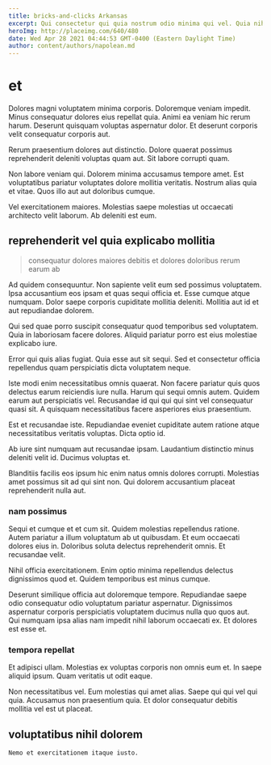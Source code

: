 ```yaml
---
title: bricks-and-clicks Arkansas
excerpt: Qui consectetur qui quia nostrum odio minima qui vel. Quia nihil et est deserunt quidem impedit perspiciatis. Sunt blanditiis excepturi perferendis sint similique ad.
heroImg: http://placeimg.com/640/480
date: Wed Apr 28 2021 04:44:53 GMT-0400 (Eastern Daylight Time)
author: content/authors/napolean.md
---
```

# et

Dolores magni voluptatem minima corporis. Doloremque veniam impedit. Minus consequatur dolores eius repellat quia. Animi ea veniam hic rerum harum. Deserunt quisquam voluptas aspernatur dolor. Et deserunt corporis velit consequatur corporis aut.
  
Rerum praesentium dolores aut distinctio. Dolore quaerat possimus reprehenderit deleniti voluptas quam aut. Sit labore corrupti quam.
  
Non labore veniam qui. Dolorem minima accusamus tempore amet. Est voluptatibus pariatur voluptates dolore mollitia veritatis. Nostrum alias quia et vitae. Quos illo aut aut doloribus cumque.
  
Vel exercitationem maiores. Molestias saepe molestias ut occaecati architecto velit laborum. Ab deleniti est eum.

## reprehenderit vel quia explicabo mollitia

> consequatur dolores maiores debitis et dolores doloribus rerum earum ab

Ad quidem consequuntur. Non sapiente velit eum sed possimus voluptatem. Ipsa accusantium eos ipsam et quas sequi officia et. Esse cumque atque numquam. Dolor saepe corporis cupiditate mollitia deleniti. Mollitia aut id et aut repudiandae dolorem.
  
Qui sed quae porro suscipit consequatur quod temporibus sed voluptatem. Quia in laboriosam facere dolores. Aliquid pariatur porro est eius molestiae explicabo iure.
  
Error qui quis alias fugiat. Quia esse aut sit sequi. Sed et consectetur officia repellendus quam perspiciatis dicta voluptatem neque.
  
Iste modi enim necessitatibus omnis quaerat. Non facere pariatur quis quos delectus earum reiciendis iure nulla. Harum qui sequi omnis autem. Quidem earum aut perspiciatis vel. Recusandae id qui qui qui sint vel consequatur quasi sit. A quisquam necessitatibus facere asperiores eius praesentium.
  
Est et recusandae iste. Repudiandae eveniet cupiditate autem ratione atque necessitatibus veritatis voluptas. Dicta optio id.
  
Ab iure sint numquam aut recusandae ipsam. Laudantium distinctio minus deleniti velit id. Ducimus voluptas et.
  
Blanditiis facilis eos ipsum hic enim natus omnis dolores corrupti. Molestias amet possimus sit ad qui sint non. Qui dolorem accusantium placeat reprehenderit nulla aut.

### nam possimus

Sequi et cumque et et cum sit. Quidem molestias repellendus ratione. Autem pariatur a illum voluptatum ab ut quibusdam. Et eum occaecati dolores eius in. Doloribus soluta delectus reprehenderit omnis. Et recusandae velit.
  
Nihil officia exercitationem. Enim optio minima repellendus delectus dignissimos quod et. Quidem temporibus est minus cumque.
  
Deserunt similique officia aut doloremque tempore. Repudiandae saepe odio consequatur odio voluptatum pariatur aspernatur. Dignissimos aspernatur corporis perspiciatis voluptatem ducimus nulla quo quos aut. Qui numquam ipsa alias nam impedit nihil laborum occaecati ex. Et dolores est esse et.

### tempora repellat

Et adipisci ullam. Molestias ex voluptas corporis non omnis eum et. In saepe aliquid ipsum. Quam veritatis ut odit eaque.
  
Non necessitatibus vel. Eum molestias qui amet alias. Saepe qui qui vel qui quia. Accusamus non praesentium quia. Et dolor consequatur debitis mollitia vel est ut placeat.

## voluptatibus nihil dolorem

```text
Nemo et exercitationem itaque iusto.
```

